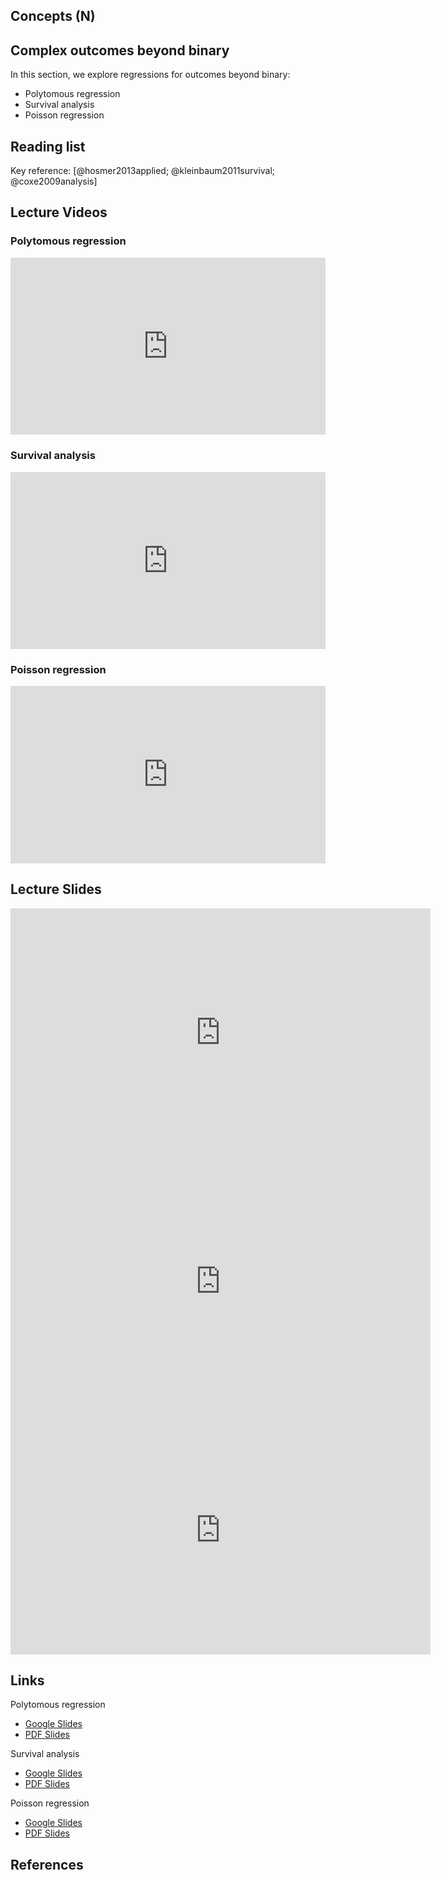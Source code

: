 ## Concepts (N) {.unnumbered}

## Complex outcomes beyond binary

In this section, we explore regressions for outcomes beyond binary:

-   Polytomous regression
-   Survival analysis
-   Poisson regression

## Reading list

Key reference: [@hosmer2013applied; @kleinbaum2011survival; @coxe2009analysis]

## Lecture Videos

::: callout-tip
### Polytomous regression
:::

::: {style="position: relative; padding-bottom: 56.25%; height: 0; overflow: hidden;"}
<iframe src="https://www.youtube.com/embed/mgMwWwdw1KA" style="position: absolute; top: 0; left: 0; width: 100%; height: 100%; border:0;" allowfullscreen>

</iframe>
:::



::: callout-tip
### Survival analysis
:::

::: {style="position: relative; padding-bottom: 56.25%; height: 0; overflow: hidden;"}
<iframe src="https://www.youtube.com/embed/WuY7BLmfEIk" style="position: absolute; top: 0; left: 0; width: 100%; height: 100%; border:0;" allowfullscreen>

</iframe>
:::




::: callout-tip
### Poisson regression
:::

::: {style="position: relative; padding-bottom: 56.25%; height: 0; overflow: hidden;"}
<iframe src="https://www.youtube.com/embed/_K811Z_5bJ4" style="position: absolute; top: 0; left: 0; width: 100%; height: 100%; border:0;" allowfullscreen>

</iframe>
:::



## Lecture Slides

<iframe src="https://docs.google.com/presentation/d/e/2PACX-1vTi83plinTwu3FzsrQRKJ9dzIH8YP54e5oR3Z6thQ6xKoILmOEzdW3Bd-48toJZ-DTZRGZLzw22Cfgb/embed?start=false&amp;loop=false&amp;delayms=3000" frameborder="0" width="672" height="398" allowfullscreen="true" mozallowfullscreen="true" webkitallowfullscreen="true">

</iframe>

<iframe src="https://docs.google.com/presentation/d/e/2PACX-1vTWNkvkJdVoiFxIGfwy-PU7a--sswMIZ7b9ZSeglGuLt4OhopXcvgOpavxCf1n9ZcOAnVGeG4vNneRe/embed?start=false&amp;loop=false&amp;delayms=3000" frameborder="0" width="672" height="398" allowfullscreen="true" mozallowfullscreen="true" webkitallowfullscreen="true">

</iframe>

<iframe src="https://docs.google.com/presentation/d/e/2PACX-1vSodeVQ8nelADVJ_DkfcVlyFMNcI-Uoo8J7BQVjfqzeXZt896fBxRkthH7q8LYWVoerXDrvIa6RmLA4/embed?start=false&amp;loop=false&amp;delayms=3000" frameborder="0" width="672" height="398" allowfullscreen="true" mozallowfullscreen="true" webkitallowfullscreen="true">

</iframe>

## Links

Polytomous regression

-   [Google Slides](https://docs.google.com/presentation/d/16DCXs5jsAk-Hwz9PtU5-DGJzbkproqaqgJrcQkuE1iQ/edit?usp=sharing)
-   [PDF Slides](slides/Polytomous.pdf)

Survival analysis

-   [Google Slides](https://docs.google.com/presentation/d/1Weg_NjONfooVXGcbcDv8IHCxVKSnG2ydjlhh0SNYlqg/edit?usp=sharing)
-   [PDF Slides](slides/Survival.pdf)

Poisson regression

-   [Google Slides](https://docs.google.com/presentation/d/1FMkXOx-agHL_vRvzn6qevSlQGRtyLGMmKbhUPk1_FWw/edit?usp=sharing)
-   [PDF Slides](slides/Poisson.pdf)

## References
